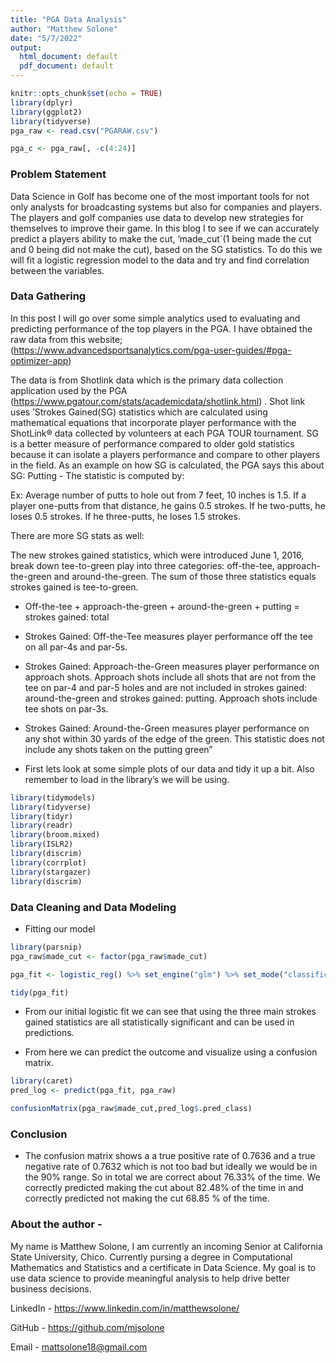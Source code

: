 ```yaml
---
title: "PGA Data Analysis"
author: "Matthew Solone"
date: "5/7/2022"
output:
  html_document: default
  pdf_document: default
---
```


```r
knitr::opts_chunk$set(echo = TRUE)
library(dplyr)
library(ggplot2)
library(tidyverse)
pga_raw <- read.csv("PGARAW.csv")

pga_c <- pga_raw[, -c(4:24)]

```

### Problem Statement

Data Science in Golf has become one of the most important tools for not only analysts for broadcasting systems but also for companies and players. The players and golf companies use data to develop new strategies for themselves to improve their game. In this blog I to see if we can accurately predict a players ability to make the cut, 'made_cut\`(1 being made the cut and 0 being did not make the cut), based on the SG statistics. To do this we will fit a logistic regression model to the data and try and find correlation between the variables.

### Data Gathering

In this post I will go over some simple analytics used to evaluating and predicting performance of the top players in the PGA. I have obtained the raw data from this website; (<https://www.advancedsportsanalytics.com/pga-user-guides/#pga-optimizer-app>)

The data is from Shotlink data which is the primary data collection application used by the PGA (<https://www.pgatour.com/stats/academicdata/shotlink.html>) . Shot link uses 'Strokes Gained(SG) statistics which are calculated using mathematical equations that incorporate player performance with the ShotLink® data collected by volunteers at each PGA TOUR tournament. SG is a better measure of performance compared to older gold statistics because it can isolate a players performance and compare to other players in the field. As an example on how SG is calculated, the PGA says this about SG: Putting - The statistic is computed by:

Ex: Average number of putts to hole out from 7 feet, 10 inches is 1.5. If a player one-putts from that distance, he gains 0.5 strokes. If he two-putts, he loses 0.5 strokes. If he three-putts, he loses 1.5 strokes.

There are more SG stats as well:

The new strokes gained statistics, which were introduced June 1, 2016, break down tee-to-green play into three categories: off-the-tee, approach-the-green and around-the-green. The sum of those three statistics equals strokes gained is tee-to-green.

-   Off-the-tee + approach-the-green + around-the-green + putting = strokes gained: total

-   Strokes Gained: Off-the-Tee measures player performance off the tee on all par-4s and par-5s.

-   Strokes Gained: Approach-the-Green measures player performance on approach shots. Approach shots include all shots that are not from the tee on par-4 and par-5 holes and are not included in strokes gained: around-the-green and strokes gained: putting. Approach shots include tee shots on par-3s.

-   Strokes Gained: Around-the-Green measures player performance on any shot within 30 yards of the edge of the green. This statistic does not include any shots taken on the putting green"

-   First lets look at some simple plots of our data and tidy it up a bit. Also remember to load in the library's we will be using.

```r
library(tidymodels) 
library(tidyverse)
library(tidyr)
library(readr)
library(broom.mixed)
library(ISLR2)
library(discrim)
library(corrplot)
library(stargazer)
library(discrim)
```

### Data Cleaning and Data Modeling

-   Fitting our model

```r
library(parsnip)
pga_raw$made_cut <- factor(pga_raw$made_cut)

pga_fit <- logistic_reg() %>% set_engine("glm") %>% set_mode("classification") %>% fit(made_cut ~ sg_putt + sg_app + sg_ott , data = pga_raw)

tidy(pga_fit)
```

-   From our initial logistic fit we can see that using the three main strokes gained statistics are all statistically significant and can be used in predictions.

-   From here we can predict the outcome and visualize using a confusion matrix.

```r
library(caret)
pred_log <- predict(pga_fit, pga_raw)

confusionMatrix(pga_raw$made_cut,pred_log$.pred_class)
```

### Conclusion

-   The confusion matrix shows a a true positive rate of 0.7636 and a true negative rate of 0.7632 which is not too bad but ideally we would be in the 90% range. So in total we are correct about 76.33% of the time. We correctly predicted making the cut about 82.48% of the time in and correctly predicted not making the cut 68.85 % of the time.

### About the author -

My name is Matthew Solone, I am currently an incoming Senior at California State University, Chico. Currently pursing a degree in Computational Mathematics and Statistics and a certificate in Data Science. My goal is to use data science to provide meaningful analysis to help drive better business decisions.

LinkedIn - <https://www.linkedin.com/in/matthewsolone/>

GitHub - <https://github.com/mjsolone>

Email - [mattsolone18\@gmail.com](mailto:mattsolone18@gmail.com){.email}
